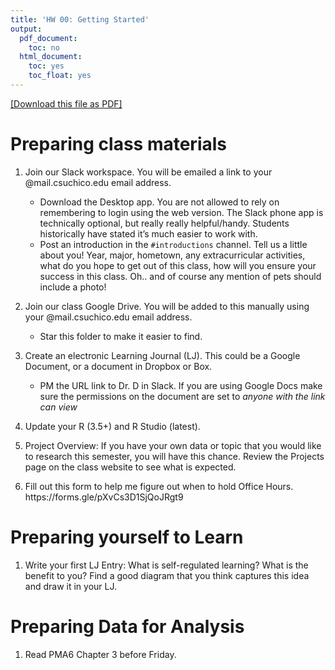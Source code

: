 ```yaml
---
title: 'HW 00: Getting Started'
output:
  pdf_document:
    toc: no
  html_document:
    toc: yes
    toc_float: yes
---
```


[[Download this file as PDF]](hw00-getting-started.pdf)

# Preparing class materials

1. Join our Slack workspace. You will be emailed a link to your @mail.csuchico.edu email address. 
    - Download the Desktop app. You are not allowed to rely on remembering to login using the web version. The Slack phone app is technically optional, but really really helpful/handy. Students historically have stated it's much easier to work with.
    - Post an introduction in the `#introductions` channel. Tell us a little about you! Year, major, hometown, any extracurricular activities, what do you hope to get out of this class, how will you ensure your success in this class. Oh.. and of course any mention of pets should include a photo!
  
2. Join our class Google Drive. You will be added to this manually using your @mail.csuchico.edu email address. 
    - Star this folder to make it easier to find. 
    
3. Create an electronic Learning Journal (LJ). This could be a Google Document, or a document in Dropbox or Box. 
    - PM the URL link to Dr. D in Slack. If you are using Google Docs make sure the permissions on the document are set to _anyone with the link can view_
    
4. Update your R (3.5+) and R Studio (latest). 

5. Project Overview: If you have your own data or topic that you would like to research this semester, you will have this chance. Review the Projects page on the class website to see what is expected. 

6. Fill out this form to help me figure out when to hold Office Hours. 
https://forms.gle/pXvCs3D1SjQoJRgt9

    
# Preparing yourself to Learn

1. Write your first LJ Entry: What is self-regulated learning? What is the benefit to you? Find a good diagram that you think captures this idea and draw it in your LJ. 


# Preparing Data for Analysis

1. Read PMA6 Chapter 3 before Friday. 





